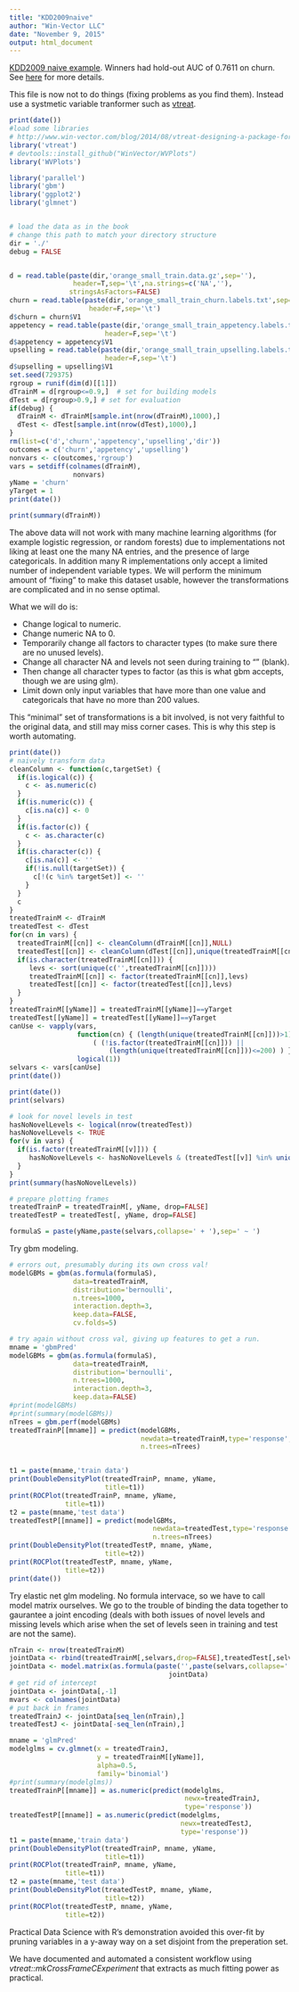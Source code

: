 ```yaml
---
title: "KDD2009naive"
author: "Win-Vector LLC"
date: "November 9, 2015"
output: html_document
---
```


[KDD2009 naive example](http://www.sigkdd.org/kdd-cup-2009-customer-relationship-prediction).  Winners had hold-out AUC of 0.7611 on churn.   See [here](https://github.com/WinVector/zmPDSwR/tree/master/KDD2009) for more details.

This file is now not to do things (fixing problems as you find them).  Instead use a
systmetic variable tranformer such as [vtreat](https://github.com/WinVector/vtreat).


```r
print(date())
#load some libraries
# http://www.win-vector.com/blog/2014/08/vtreat-designing-a-package-for-variable-treatment/
library('vtreat')
# devtools::install_github("WinVector/WVPlots")
library('WVPlots')

library('parallel')
library('gbm')
library('ggplot2')
library('glmnet')


# load the data as in the book
# change this path to match your directory structure
dir = './' 
debug = FALSE


d = read.table(paste(dir,'orange_small_train.data.gz',sep=''),
                header=T,sep='\t',na.strings=c('NA',''), 
               stringsAsFactors=FALSE)
churn = read.table(paste(dir,'orange_small_train_churn.labels.txt',sep=''),
                    header=F,sep='\t')
d$churn = churn$V1
appetency = read.table(paste(dir,'orange_small_train_appetency.labels.txt',sep=''),
                        header=F,sep='\t')
d$appetency = appetency$V1
upselling = read.table(paste(dir,'orange_small_train_upselling.labels.txt',sep=''),
                        header=F,sep='\t')
d$upselling = upselling$V1
set.seed(729375)
rgroup = runif(dim(d)[[1]])
dTrainM = d[rgroup<=0.9,]  # set for building models
dTest = d[rgroup>0.9,] # set for evaluation
if(debug) {
  dTrainM <- dTrainM[sample.int(nrow(dTrainM),1000),]
  dTest <- dTest[sample.int(nrow(dTest),1000),]
}
rm(list=c('d','churn','appetency','upselling','dir'))
outcomes = c('churn','appetency','upselling')
nonvars <- c(outcomes,'rgroup')
vars = setdiff(colnames(dTrainM),
                nonvars)
yName = 'churn'
yTarget = 1
print(date())
```

```r
print(summary(dTrainM))
```


The above data will not work with many machine learning algorithms (for example logistic regression, or random forests) due to implementations not liking at least one the many NA entries, and the presence of large categoricals.  In addition many R implementations only accept a limited number of independent variable types.  We will perform the minimum amount of "fixing" to make this dataset usable, however the transformations are complicated and in no sense optimal.

What we will do is:
 
 * Change logical to numeric.
 * Change numeric NA to 0.
 * Temporarily change all factors to character types (to make sure there are no unused levels).
 * Change all character NA and levels not seen during training to "" (blank).
 * Then change all character types to factor (as this is what gbm accepts, though we are using glm).
 * Limit down only input variables that have more than one value and categoricals that have no more than 200 values.
 
This "minimal" set of transformations is a bit involved, is not very faithful to the original data, and still may miss corner cases.  This is why this step is worth automating.
 

```r
print(date())
# naively transform data
cleanColumn <- function(c,targetSet) {
  if(is.logical(c)) {
    c <- as.numeric(c)
  }
  if(is.numeric(c)) {
    c[is.na(c)] <- 0
  }
  if(is.factor(c)) {
    c <- as.character(c)
  }
  if(is.character(c)) {
    c[is.na(c)] <- ''
    if(!is.null(targetSet)) {
      c[!(c %in% targetSet)] <- ''
    }
  }
  c
}
treatedTrainM <- dTrainM
treatedTest <- dTest
for(cn in vars) {
  treatedTrainM[[cn]] <- cleanColumn(dTrainM[[cn]],NULL)
  treatedTest[[cn]] <- cleanColumn(dTest[[cn]],unique(treatedTrainM[[cn]]))
  if(is.character(treatedTrainM[[cn]])) {
     levs <- sort(unique(c('',treatedTrainM[[cn]])))
     treatedTrainM[[cn]] <- factor(treatedTrainM[[cn]],levs)
     treatedTest[[cn]] <- factor(treatedTest[[cn]],levs)
  }
}
treatedTrainM[[yName]] = treatedTrainM[[yName]]==yTarget
treatedTest[[yName]] = treatedTest[[yName]]==yTarget
canUse <- vapply(vars,
                 function(cn) { (length(unique(treatedTrainM[[cn]]))>1) &&
                     ( (!is.factor(treatedTrainM[[cn]])) ||
                         (length(unique(treatedTrainM[[cn]]))<=200) ) },
                 logical(1))
selvars <- vars[canUse]
print(date())
```





```r
print(date())
print(selvars)

# look for novel levels in test
hasNoNovelLevels <- logical(nrow(treatedTest))
hasNoNovelLevels <- TRUE
for(v in vars) {
  if(is.factor(treatedTrainM[[v]])) {
     hasNoNovelLevels <- hasNoNovelLevels & (treatedTest[[v]] %in% unique(treatedTrainM[[v]]))
  }
}
print(summary(hasNoNovelLevels))

# prepare plotting frames
treatedTrainP = treatedTrainM[, yName, drop=FALSE]
treatedTestP = treatedTest[, yName, drop=FALSE]

formulaS = paste(yName,paste(selvars,collapse=' + '),sep=' ~ ')
```

Try gbm modeling.

```r
# errors out, presumably during its own cross val!
modelGBMs = gbm(as.formula(formulaS),
                data=treatedTrainM,
                distribution='bernoulli',
                n.trees=1000,
                interaction.depth=3,
                keep.data=FALSE,
                cv.folds=5)
```



```r
# try again without cross val, giving up features to get a run.
mname = 'gbmPred'
modelGBMs = gbm(as.formula(formulaS),
                data=treatedTrainM,
                distribution='bernoulli',
                n.trees=1000,
                interaction.depth=3,
                keep.data=FALSE)
#print(modelGBMs)
#print(summary(modelGBMs))
nTrees = gbm.perf(modelGBMs)
treatedTrainP[[mname]] = predict(modelGBMs,
                                 newdata=treatedTrainM,type='response',
                                 n.trees=nTrees)


t1 = paste(mname,'train data')
print(DoubleDensityPlot(treatedTrainP, mname, yName, 
                        title=t1))
print(ROCPlot(treatedTrainP, mname, yName, 
              title=t1))
t2 = paste(mname,'test data')
treatedTestP[[mname]] = predict(modelGBMs,
                                    newdata=treatedTest,type='response',
                                    n.trees=nTrees)
print(DoubleDensityPlot(treatedTestP, mname, yName, 
                        title=t2))
print(ROCPlot(treatedTestP, mname, yName, 
              title=t2))
print(date())
```

Try elastic net glm modeling.  No formula intervace, so we have to call model matrix ourselves.
We go to the trouble of binding the data together to gaurantee a joint encoding (deals
with both issues of novel levels and missing levels which arise when the set of levels
seen in training and test are not the same).

```r
nTrain <- nrow(treatedTrainM)
jointData <- rbind(treatedTrainM[,selvars,drop=FALSE],treatedTest[,selvars,drop=FALSE])
jointData <- model.matrix(as.formula(paste('',paste(selvars,collapse=' + '),sep=' ~ ')),
                                        jointData)
# get rid of intercept
jointData <- jointData[,-1]
mvars <- colnames(jointData)
# put back in frames
treatedTrainJ <- jointData[seq_len(nTrain),]
treatedTestJ <- jointData[-seq_len(nTrain),]
```



```r
mname = 'glmPred'
modelglms = cv.glmnet(x = treatedTrainJ,
                      y = treatedTrainM[[yName]],
                      alpha=0.5,
                      family='binomial')
#print(summary(modelglms))
treatedTrainP[[mname]] = as.numeric(predict(modelglms,
                                            newx=treatedTrainJ,
                                            type='response'))
treatedTestP[[mname]] = as.numeric(predict(modelglms,
                                           newx=treatedTestJ,
                                           type='response'))
t1 = paste(mname,'train data')
print(DoubleDensityPlot(treatedTrainP, mname, yName, 
                        title=t1))
print(ROCPlot(treatedTrainP, mname, yName, 
              title=t1))
t2 = paste(mname,'test data')
print(DoubleDensityPlot(treatedTestP, mname, yName, 
                        title=t2))
print(ROCPlot(treatedTestP, mname, yName, 
              title=t2))
```

Practical Data Science with R's
demonstration avoided this over-fit by pruning variables in a y-away way on a
set disjoint from the preperation set.  

We have documented and automated a consistent workflow using 
_vtreat::mkCrossFrameCExperiment_ that extracts as much fitting power as practical.

